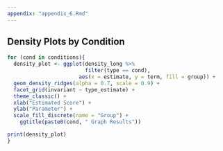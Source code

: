 ```yaml
---
appendix: "appendix_6.Rmd"
---
```


## Density Plots by Condition

```r
for (cond in conditions){
  density_plot <- ggplot(density_long %>% 
                         filter(type == cond), 
                       aes(x = estimate, y = term, fill = group)) + 
  geom_density_ridges(alpha = 0.7, scale = 0.9) + 
  facet_grid(invariant ~ type_estimate) + 
  theme_classic() + 
  xlab("Estimated Score") + 
  ylab("Parameter") + 
  scale_fill_discrete(name = "Group") + 
    ggtitle(paste0(cond, " Graph Results"))

print(density_plot)
}
```
